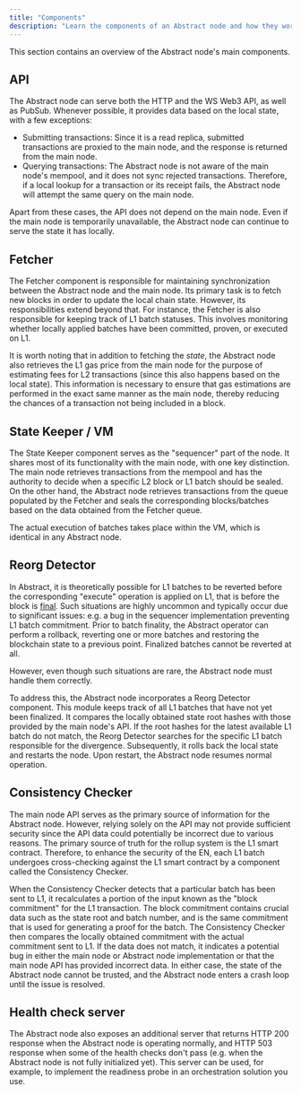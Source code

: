 ```yaml
---
title: "Components"
description: "Learn the components of an Abstract node and how they work together"
---
```


This section contains an overview of the Abstract node's main components.

## API

The Abstract node can serve both the HTTP and the WS Web3 API, as well as PubSub.
Whenever possible, it provides data based on the local state, with a few exceptions:

- Submitting transactions: Since it is a read replica,
  submitted transactions are proxied to the main node,
  and the response is returned from the main node.
- Querying transactions: The Abstract node is not aware of the main node's mempool,
  and it does not sync rejected transactions.
  Therefore, if a local lookup for a transaction or its receipt fails,
  the Abstract node will attempt the same query on the main node.

Apart from these cases, the API does not depend on the main node.
Even if the main node is temporarily unavailable, the Abstract node can continue to serve the state it has locally.

## Fetcher

The Fetcher component is responsible for maintaining synchronization between the Abstract node and the main node.
Its primary task is to fetch new blocks in order to update the local chain state.
However, its responsibilities extend beyond that.
For instance, the Fetcher is also responsible for keeping track of L1 batch statuses.
This involves monitoring whether locally applied batches have been committed, proven, or executed on L1.

It is worth noting that in addition to fetching the _state_, the Abstract node also retrieves the L1 gas price from the main node
for the purpose of estimating fees for L2 transactions (since this also happens based on the local state).
This information is necessary to ensure that gas estimations are performed in the exact same manner as the main node,
thereby reducing the chances of a transaction not being included in a block.

## State Keeper / VM

The State Keeper component serves as the "sequencer" part of the node.
It shares most of its functionality with the main node, with one key distinction.
The main node retrieves transactions from the mempool and has the authority to decide when a specific L2 block or L1 batch should be sealed.
On the other hand, the Abstract node retrieves transactions from the queue populated by the Fetcher and seals the corresponding blocks/batches
based on the data obtained from the Fetcher queue.

The actual execution of batches takes place within the VM, which is identical in any Abstract node.

## Reorg Detector

In Abstract, it is theoretically possible for L1 batches to be reverted before the corresponding "execute" operation
is applied on L1, that is before the block is [final](https://docs.zksync.io/zk-stack/concepts/finality).
Such situations are highly uncommon and typically occur due to significant issues:
e.g. a bug in the sequencer implementation preventing L1 batch commitment.
Prior to batch finality, the Abstract operator can perform a rollback,
reverting one or more batches and restoring the blockchain state to a previous point.
Finalized batches cannot be reverted at all.

However, even though such situations are rare, the Abstract node must handle them correctly.

To address this, the Abstract node incorporates a Reorg Detector component.
This module keeps track of all L1 batches that have not yet been finalized.
It compares the locally obtained state root hashes with those provided by the main node's API.
If the root hashes for the latest available L1 batch do not match,
the Reorg Detector searches for the specific L1 batch responsible for the divergence.
Subsequently, it rolls back the local state and restarts the node.
Upon restart, the Abstract node resumes normal operation.

## Consistency Checker

The main node API serves as the primary source of information for the Abstract node.
However, relying solely on the API may not provide sufficient security since the API data could potentially be incorrect due to various reasons.
The primary source of truth for the rollup system is the L1 smart contract.
Therefore, to enhance the security of the EN, each L1 batch undergoes cross-checking against
the L1 smart contract by a component called the Consistency Checker.

When the Consistency Checker detects that a particular batch has been sent to L1,
it recalculates a portion of the input known as the "block commitment" for the L1 transaction.
The block commitment contains crucial data such as the state root and batch number,
and is the same commitment that is used for generating a proof for the batch.
The Consistency Checker then compares the locally obtained commitment with the actual commitment sent to L1.
If the data does not match, it indicates a potential bug in either the main node
or Abstract node implementation or that the main node API has provided incorrect data.
In either case, the state of the Abstract node cannot be trusted, and the Abstract node enters a crash loop until the issue is resolved.

## Health check server

The Abstract node also exposes an additional server that returns HTTP 200 response when the Abstract node is operating normally,
and HTTP 503 response when some of the health checks don't pass (e.g. when the Abstract node is not fully initialized yet).
This server can be used, for example, to implement the readiness probe in an orchestration solution you use.